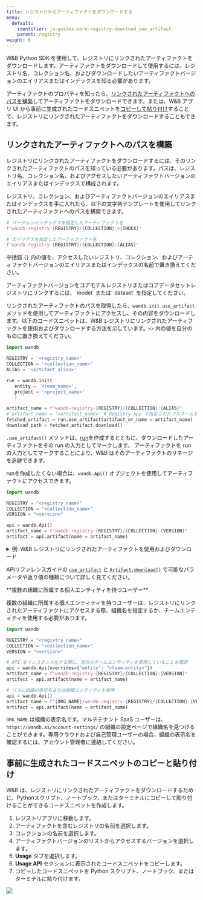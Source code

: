 ```yaml
---
title: レジストリからアーティファクトをダウンロードする
menu:
  default:
    identifier: ja-guides-core-registry-download_use_artifact
    parent: registry
weight: 6
---
```


W&B Python SDK を使用して、レジストリにリンクされたアーティファクトをダウンロードします。アーティファクトをダウンロードして使用するには、レジストリ名、コレクション名、およびダウンロードしたいアーティファクトバージョンのエイリアスまたはインデックスを知る必要があります。

アーティファクトのプロパティを知ったら、[リンクされたアーティファクトへのパスを構築](#construct-path-to-linked-artifact)してアーティファクトをダウンロードできます。または、W&B アプリ UI から事前に生成されたコードスニペットを[コピーして貼り付け](#copy-and-paste-pre-generated-code-snippet)することで、レジストリにリンクされたアーティファクトをダウンロードすることもできます。

## リンクされたアーティファクトへのパスを構築

レジストリにリンクされたアーティファクトをダウンロードするには、そのリンクされたアーティファクトのパスを知っている必要があります。パスは、レジストリ名、コレクション名、およびアクセスしたいアーティファクトバージョンのエイリアスまたはインデックスで構成されます。

レジストリ、コレクション、およびアーティファクトバージョンのエイリアスまたはインデックスを手に入れたら、以下の文字列テンプレートを使用してリンクされたアーティファクトへのパスを構築できます。

```python
# バージョンインデックスを指定したアーティファクト名
f"wandb-registry-{REGISTRY}/{COLLECTION}:v{INDEX}"

# エイリアスを指定したアーティファクト名
f"wandb-registry-{REGISTRY}/{COLLECTION}:{ALIAS}"
```

中括弧 `{}` 内の値を、アクセスしたいレジストリ、コレクション、およびアーティファクトバージョンのエイリアスまたはインデックスの名前で置き換えてください。

<Note>
アーティファクトバージョンをコアモデルレジストリまたはコアデータセットレジストリにリンクするには、`model` または `dataset` を指定してください。
</Note>

リンクされたアーティファクトのパスを取得したら、`wandb.init.use_artifact` メソッドを使用してアーティファクトにアクセスし、その内容をダウンロードします。以下のコードスニペットは、W&B レジストリにリンクされたアーティファクトを使用およびダウンロードする方法を示しています。`<>` 内の値を自分のものに置き換えてください。

```python
import wandb

REGISTRY = '<registry_name>'
COLLECTION = '<collection_name>'
ALIAS = '<artifact_alias>'

run = wandb.init(
   entity = '<team_name>',
   project = '<project_name>'
   )  

artifact_name = f"wandb-registry-{REGISTRY}/{COLLECTION}:{ALIAS}"
# artifact_name = '<artifact_name>' # Registry App で指定されたフルネームをコピーして貼り付け
fetched_artifact = run.use_artifact(artifact_or_name = artifact_name)  
download_path = fetched_artifact.download()  
```

`.use_artifact()` メソッドは、[run](/ja/guides/models/track/runs/)を作成するとともに、ダウンロードしたアーティファクトをその run の入力としてマークします。 アーティファクトを run の入力としてマークすることにより、W&B はそのアーティファクトのリネージを追跡できます。

runを作成したくない場合は、`wandb.Api()` オブジェクトを使用してアーティファクトにアクセスできます。

```python
import wandb

REGISTRY = "<registry_name>"
COLLECTION = "<collection_name>"
VERSION = "<version>"

api = wandb.Api()
artifact_name = f"wandb-registry-{REGISTRY}/{COLLECTION}:{VERSION}"
artifact = api.artifact(name = artifact_name)
```

<details>
<summary>例: W&B レジストリにリンクされたアーティファクトを使用およびダウンロード</summary>

次のコード例は、ユーザーが **Fine-tuned Models** レジストリにある `phi3-finetuned` というコレクションにリンクされたアーティファクトをダウンロードする方法を示しています。アーティファクトバージョンのエイリアスは `production` に設定されています。

```python
import wandb

TEAM_ENTITY = "product-team-applications"
PROJECT_NAME = "user-stories"

REGISTRY = "Fine-tuned Models"
COLLECTION = "phi3-finetuned"
ALIAS = 'production'

# 指定されたチームとプロジェクト内で run を初期化
run = wandb.init(entity=TEAM_ENTITY, project = PROJECT_NAME)

artifact_name = f"wandb-registry-{REGISTRY}/{COLLECTION}:{ALIAS}"

# アーティファクトにアクセスし、それをリネージ追跡のために run の入力としてマーク
fetched_artifact = run.use_artifact(artifact_or_name = name)  

# アーティファクトをダウンロード。ダウンロードされたコンテンツのパスを返します
downloaded_path = fetched_artifact.download()  
```
</details>

APIリファレンスガイドの [`use_artifact`](/ja/ref/python/run.md#use_artifact) と [`Artifact.download()`](/ja/ref/python/artifact#download) で可能なパラメータや返り値の種類について詳しく見てください。

<Note>
**複数の組織に所属する個人エンティティを持つユーザー**

複数の組織に所属する個人エンティティを持つユーザーは、レジストリにリンクされたアーティファクトにアクセスする際、組織名を指定するか、チームエンティティを使用する必要があります。

```python
import wandb

REGISTRY = "<registry_name>"
COLLECTION = "<collection_name>"
VERSION = "<version>"

# API をインスタンス化する際に、自分のチームエンティティを使用していることを確認
api = wandb.Api(overrides={"entity": "<team-entity>"})
artifact_name = f"wandb-registry-{REGISTRY}/{COLLECTION}:{VERSION}"
artifact = api.artifact(name = artifact_name)

# パスに組織の表示名または組織エンティティを使用
api = wandb.Api()
artifact_name = f"{ORG_NAME}/wandb-registry-{REGISTRY}/{COLLECTION}:{VERSION}"
artifact = api.artifact(name = artifact_name)
```

`ORG_NAME` は組織の表示名です。マルチテナント SaaS ユーザーは、`https://wandb.ai/account-settings/` の組織の設定ページで組織名を見つけることができます。専用クラウドおよび自己管理ユーザーの場合、組織の表示名を確認するには、アカウント管理者に連絡してください。
</Note>

## 事前に生成されたコードスニペットのコピーと貼り付け

W&B は、レジストリにリンクされたアーティファクトをダウンロードするために、Pythonスクリプト、ノートブック、またはターミナルにコピーして貼り付けることができるコードスニペットを作成します。

1. レジストリアプリに移動します。
2. アーティファクトを含むレジストリの名前を選択します。
3. コレクションの名前を選択します。
4. アーティファクトバージョンのリストからアクセスするバージョンを選択します。
5. **Usage** タブを選択します。
6. **Usage API** セクションに表示されたコードスニペットをコピーします。
7. コピーしたコードスニペットを Python スクリプト、ノートブック、またはターミナルに貼り付けます。

<Frame>
    <img src="/images/registry/find_usage_in_registry_ui.gif"  />
</Frame>